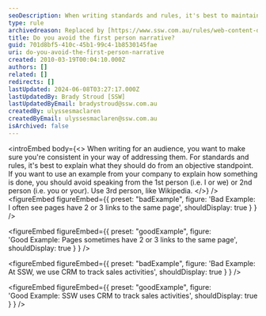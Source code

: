```yaml
---
seoDescription: When writing standards and rules, it's best to maintain an objective tone by avoiding first-person (I or we) and second-person (you or your) narration. Instead, use a third-person perspective, similar to Wikipedia.
type: rule
archivedreason: Replaced by [https://www.ssw.com.au/rules/web-content-do-you-write-in-the-newsreader-and-eye-witness-style](/rules/web-content-do-you-write-in-the-newsreader-and-eye-witness-style)
title: Do you avoid the first person narrative?
guid: 701d8bf5-410c-45b1-99c4-1b8530145fae
uri: do-you-avoid-the-first-person-narrative
created: 2010-03-19T00:04:10.000Z
authors: []
related: []
redirects: []
lastUpdated: 2024-06-08T03:27:17.000Z
lastUpdatedBy: Brady Stroud [SSW]
lastUpdatedByEmail: bradystroud@ssw.com.au
createdBy: ulyssesmaclaren
createdByEmail: ulyssesmaclaren@ssw.com.au
isArchived: false
---
```


<introEmbed
  body={<>
When writing for an audience, you want to make sure you're consistent in your way of addressing them. For standards and rules, it's best to explain what they should do from an objective standpoint.
If you want to use an example from your company to explain how something is done, you should avoid speaking from the 1st person (i.e. I or we) or 2nd person (i.e. you or your). Use 3rd person, like Wikipedia.
  </>}
/>
<figureEmbed figureEmbed={{
  preset: "badExample",
  figure: 'Bad Example: I often see pages have 2 or 3 links to the same page',
  shouldDisplay: true
} } />


<figureEmbed figureEmbed={{
  preset: "goodExample",
  figure: 'Good Example: Pages sometimes have 2 or 3 links to the same page',
  shouldDisplay: true
} } />


<figureEmbed figureEmbed={{
  preset: "badExample",
  figure: 'Bad Example: At SSW, we use CRM to track sales activities',
  shouldDisplay: true
} } />


<figureEmbed figureEmbed={{
  preset: "goodExample",
  figure: 'Good Example: SSW uses CRM to track sales activities',
  shouldDisplay: true
} } />
